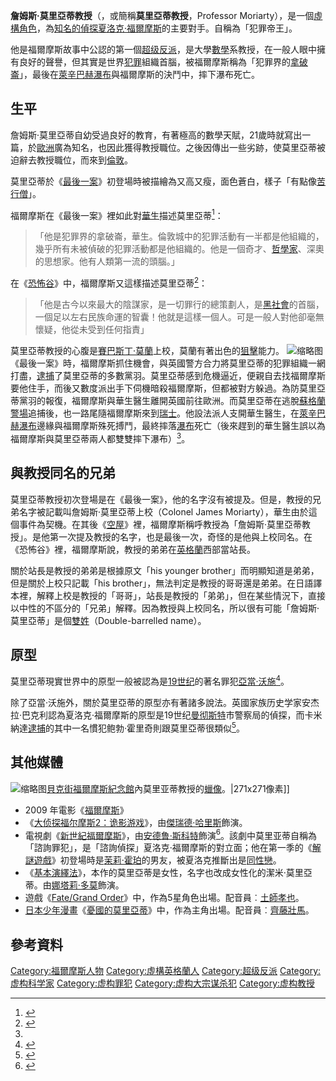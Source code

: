 {{not|莫健 (美國外交官)}}
{{noteTA
|G1=Movie
}}
{{Infobox character
| colour = #DEDEE2
| series = [[福爾摩斯探案|福爾摩斯探案]]
| name = 詹姆斯·莫里亚蒂教授<br>Professor James Moriarty
| image = Pd Moriarty by Sidney Paget.gif
| caption = 由[[西德尼·帕格特|西德尼·帕格特]]（Sidney Paget）所繪的莫里亞蒂教授，於作品《[[最後一案|最後一案]]》之中。
| first = 《[[最後一案|最後一案]]》
| creator = [[亞瑟·柯南·道爾|亞瑟·柯南·道爾]]
| gender =男性
|occupation=[[教授|教授]]、犯罪組織首腦
|family=兄弟：詹姆斯·莫里亞蒂上校
| nationality =[[英國|英國]]
| lbl21            = 著作
| data21           = 《{{le|小行星力學|The Dynamics of an Asteroid}}》
}}
'''詹姆斯·莫里亞蒂教授'''（{{lang-en|Professor James Moriarty}}，或簡稱'''莫里亞蒂教授'''，Professor Moriarty），是一個[[虛構角色|虛構角色]]，為[[名偵探|知名的偵探]][[夏洛克·福爾摩斯|夏洛克·福爾摩斯]]的主要對手。自稱為「犯罪帝王」。

他是福爾摩斯故事中公認的第一個[[超级反派|超级反派]]，是大學[[數學|數學]]系教授，在一般人眼中擁有良好的聲譽，但其實是世界[[犯罪|犯罪]]組織首腦，被福爾摩斯稱為「犯罪界的[[拿破崙|拿破崙]]」，最後在[[萊辛巴赫瀑布|萊辛巴赫瀑布]]與福爾摩斯的決鬥中，摔下瀑布死亡。

==生平==
詹姆斯·莫里亞蒂自幼受過良好的教育，有著極高的數學天賦，21歲時就寫出一篇{{Le|探討二項式定理的論文|A Treatise on the Binomial Theorem}}，於[[歐洲|歐洲]]廣為知名，也因此獲得教授職位。之後因傳出一些劣跡，使莫里亞蒂被迫辭去教授職位，而來到[[倫敦|倫敦]]。

莫里亞蒂於《[[最後一案|最後一案]]》初登場時被描繪為又高又瘦，面色蒼白，樣子「有點像[[苦行僧|苦行僧]]」。

福爾摩斯在《最後一案》裡如此對[[约翰·华生|華生]]描述莫里亞蒂<ref name=":0">{{Cite book|title=福爾摩斯探案全集 第二冊|last=柯南·道爾|publisher=遠流|year=2004年2月|isbn=957-32-3772-5|location=臺北}}</ref>：<blockquote>「他是犯罪界的拿破崙，華生。倫敦城中的犯罪活動有一半都是他組織的，幾乎所有未被偵破的犯罪活動都是他組織的。他是一個奇才、[[哲學家|哲學家]]、深奧的思想家。他有人類第一流的頭腦。」</blockquote>在《[[恐怖谷_(福爾摩斯)|恐怖谷]]》中，福爾摩斯又這樣描述莫里亞蒂<ref>{{Cite book|title=福爾摩斯探案全集 第三冊|last=柯南·道爾|publisher=遠流|year=2004年2月|isbn=957-32-3773-3|location=臺北}}</ref>：<blockquote>「他是古今以來最大的陰謀家，是一切罪行的總策劃人，是[[黑社會|黑社會]]的首腦，一個足以左右民族命運的智囊！他就是這樣一個人。可是一般人對他卻毫無懷疑，他從未受到任何指責」</blockquote>莫里亞蒂教授的心腹是[[賽巴斯丁·莫蘭|賽巴斯丁·莫蘭]]上校，莫蘭有著出色的[[狙擊|狙擊]]能力。
[[File:The_Adventure_of_the_Final_Problem_04.jpg|缩略图]]
《最後一案》時，福爾摩斯抓住機會，與英國警方合力將莫里亞蒂的犯罪組織一網打盡，[[逮捕|逮捕]]了莫里亞蒂的多數黨羽。莫里亞蒂感到危機逼近，便親自去找福爾摩斯要他住手，而後又數度派出手下伺機暗殺福爾摩斯，但都被對方躲過。為防莫里亞蒂黨羽的報復，福爾摩斯與華生醫生離開英國前往歐洲。而莫里亞蒂在逃脫[[蘇格蘭警場|蘇格蘭警場]]追捕後，也一路尾隨福爾摩斯來到[[瑞士|瑞士]]。他設法派人支開華生醫生，在[[萊辛巴赫瀑布|萊辛巴赫瀑布]]邊緣與福爾摩斯殊死搏鬥，最終摔落[[瀑布|瀑布]]死亡（後來趕到的華生醫生誤以為福爾摩斯與莫里亞蒂兩人都雙雙摔下瀑布）<ref name=":0" />。

== 與教授同名的兄弟 ==
莫里亞蒂教授初次登場是在《最後一案》，他的名字沒有被提及。但是，教授的兄弟名字被記載叫詹姆斯·莫里亞蒂上校（Colonel James Moriarty），華生由於這個事件為契機。在其後《[[空屋_(福爾摩斯)|空屋]]》裡，福爾摩斯稱呼教授為「詹姆斯·莫里亞蒂教授」。是他第一次提及教授的名字，也是最後一次，奇怪的是他與上校同名。在《恐怖谷》裡，福爾摩斯說，教授的弟弟在[[英格蘭|英格蘭]]西部當站長。

關於站長是教授的弟弟是根據原文「his younger brother」而明顯知道是弟弟，但是關於上校只記載「his brother」，無法判定是教授的哥哥還是弟弟。在日語譯本裡，解釋上校是教授的「哥哥」，站長是教授的「弟弟」，但在某些情況下，直接以中性的不區分的「兄弟」解釋。因為教授與上校同名，所以很有可能「詹姆斯·莫里亞蒂」是個[[雙姓|雙姓]]（Double-barrelled name）。

==原型==
莫里亞蒂現實世界中的原型一般被認為是[[19世纪|19世纪]]的著名罪犯[[亞當·沃施|亞當·沃施]]<ref name="starrett">{{cite book|last1=Starrett|first1=Vincent|title=The Private Life of Sherlock Holmes|date=1993|publisher=Otto Penzler Books|location=New York|isbn=1883402050|page=141}}</ref>。

除了亞當·沃施外，關於莫里亞蒂的原型亦有著諸多說法。英國家族历史学家安杰拉·巴克利認為夏洛克·福爾摩斯的原型是19世纪[[曼彻斯特|曼彻斯特]]市警察局的{{le|傑羅姆·卡米納達|Jerome Caminada}}偵探，而卡米納達[[逮捕|逮捕]]的其中一名慣犯鲍勃·霍里奇則跟莫里亞蒂很類似<ref>{{Cite web|url=http://www.chinanews.com/cul/2014/03-18/5965392.shtml|title=福尔摩斯原型或为19世纪末英国侦探卡米纳达（图）|accessdate=2018-08-07|date=2014-03-18|publisher=中新网|archive-date=2020-11-29|archive-url=https://web.archive.org/web/20201129211741/http://www.chinanews.com/cul/2014/03-18/5965392.shtml|dead-url=no}}</ref>。

== 其他媒體 ==
[[File:Sherlock_Holmes_Museum_The_Adventure_of_the_Final_Problem.jpg|缩略图]][[貝克街|貝克街]][[福爾摩斯紀念館|福爾摩斯紀念館]]內莫里亚蒂教授的[[蠟像|蠟像]]。|271x271像素]]

* 2009 年電影《[[福爾摩斯_(2009年電影)|福爾摩斯]]》
* 《[[大侦探福尔摩斯2：诡影游戏|大侦探福尔摩斯2：诡影游戏]]》，由[[傑瑞德·哈里斯|傑瑞德·哈里斯]]飾演。
* 電視劇《[[新世紀福爾摩斯|新世紀福爾摩斯]]》，由[[安德鲁·斯科特|安德鲁·斯科特]]飾演<ref>{{Cite book|title=神探夏洛克官方指南（1-3季）|last=史蒂夫·特賴布|publisher=百花洲文藝出版社|year=2016年1月|isbn=978-7-5500-1537-1|location=南昌}}</ref>。該劇中莫里亚蒂自稱為「諮詢罪犯」，是「諮詢偵探」夏洛克·福爾摩斯的對立面；他在第一季的《[[解謎遊戲|解謎遊戲]]》初登場時是[[茉莉·霍珀|茉莉·霍珀]]的男友，被夏洛克推斷出是[[同性戀|同性戀]]。
* 《[[基本演繹法|基本演繹法]]》，本作的莫里亞蒂是女性，名字也改成女性化的潔米·莫里亞蒂。由[[娜塔莉·多莫|娜塔莉·多莫]]飾演。
* 遊戲《[[Fate/Grand_Order|Fate/Grand Order]]》中，作為5星角色出場。配音員︰[[土師孝也|土師孝也]]。
* [[日本|日本]][[少年漫畫|少年漫畫]]《[[憂國的莫里亞蒂|憂國的莫里亞蒂]]》中，作為主角出場。配音員︰[[齊藤壯馬|齊藤壯馬]]。

==參考資料==
<references />

{{commons category|Professor Moriarty}}

{{福爾摩斯探案角色}}{{Authority control}}
{{DEFAULTSORT:Moriarty, Professor}}
[[Category:福爾摩斯人物|Category:福爾摩斯人物]]
[[Category:虛構英格蘭人|Category:虛構英格蘭人]]
[[Category:超级反派|Category:超级反派]]
[[Category:虚构科学家|Category:虚构科学家]]
[[Category:虚构罪犯|Category:虚构罪犯]]
[[Category:虚构大宗谋杀犯|Category:虚构大宗谋杀犯]]
[[Category:虚构教授|Category:虚构教授]]